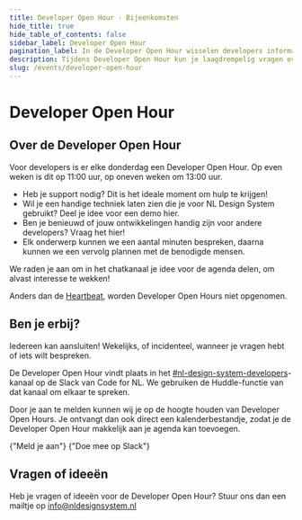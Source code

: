 ```yaml
---
title: Developer Open Hour · Bijeenkomsten
hide_title: true
hide_table_of_contents: false
sidebar_label: Developer Open Hour
pagination_label: In de Developer Open Hour wisselen developers informatie, inzichten en tips met elkaar uit.
description: Tijdens Developer Open Hour kun je laagdrempelig vragen over development in de NL Design System community bespreken. Hier meld je je aan en zie je de planning.
slug: /events/developer-open-hour
---
```



# Developer Open Hour

## Over de Developer Open Hour

Voor developers is er elke donderdag een Developer Open Hour. Op even weken is dit op 11:00 uur, op oneven weken om 13:00 uur.

- Heb je support nodig? Dit is het ideale moment om hulp te krijgen!
- Wil je een handige techniek laten zien die je voor NL Design System gebruikt? Deel je idee voor een demo hier.
- Ben je benieuwd of jouw ontwikkelingen handig zijn voor andere developers? Vraag het hier!
- Elk onderwerp kunnen we een aantal minuten bespreken, daarna kunnen we een vervolg plannen met de benodigde mensen.

We raden je aan om in het chatkanaal je idee voor de agenda delen, om alvast interesse te wekken!

Anders dan de [Heartbeat](../heartbeat/heartbeat), worden Developer Open Hours niet opgenomen.

## Ben je erbij?

Iedereen kan aansluiten! Wekelijks, of incidenteel, wanneer je vragen hebt of iets wilt bespreken.

De Developer Open Hour vindt plaats in het [#nl-design-system-developers](https://codefornl.slack.com/archives/C01DAT4TRPF)-kanaal op de Slack van Code for NL. We gebruiken de Huddle-functie van dat kanaal om elkaar te spreken.

Door je aan te melden kunnen wij je op de hoogte houden van Developer Open Hours. Je ontvangt dan ook direct een kalenderbestandje, zodat je de Developer Open Hour makkelijk aan je agenda kan toevoegen.

<ActionGroup>
  <ButtonLink href="/events/developer-open-hour/aanmelden" appearance="primary-action">
    {"Meld je aan"}
    <IconChevronRight />
  </ButtonLink>
  <ButtonLink href="https://praatmee.codefor.nl/" appearance="secondary-action">
    {"Doe mee op Slack"}
    <IconChevronRight />
  </ButtonLink>
</ActionGroup>

## Vragen of ideeën

Heb je vragen of ideeën voor de Developer Open Hour? Stuur ons dan een mailtje op <a href="mailto:info@nldesignsystem.nl">info@nldesignsystem.nl</a>
